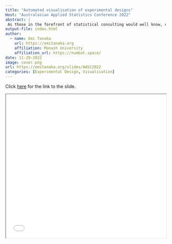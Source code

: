 ```yaml
---
title: "Automated visualisation of experimental designs"
Host: "Australasian Applied Statistics Conference 2022"
abstract: |
 As those in the forefront of statistical consulting would well know, communication with the domain expert is of paramount importance in the construction of a valid experimental design. This communication can be better enhanced by the use of visualisation of the experimental design layout that allows all parties to assess understanding and clarify structure for the desired experimental design. There is, however, a friction to the manual construction of this visual representation.  In this talk, I extend the "the grammar of experimental designs" system in the edibble R-package to automate construction of the visualisation object; this system is implemented as the deggust R-package.  
output-file: index.html
author:
  - name: Emi Tanaka
    url: https://emitanaka.org
    affiliation: Monash University
    affiliation_url: https://numbat.space/
date: 11-29-2022
image: cover.png
url: https://emitanaka.org/slides/AASC2022
categories: [Experimental Design, Visualisation]
---
```




Click [here](`r rmarkdown::metadata$url`) for the link to the slide. 

<iframe src="`r rmarkdown::metadata$url`" width="100%" height="450px"></iframe>
